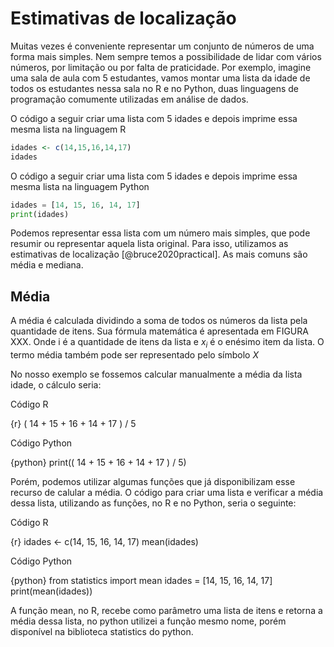 # Estimativas de localização

Muitas vezes é conveniente representar um conjunto de números de uma forma mais simples. Nem sempre temos a possibilidade de lidar com vários números, por limitação ou por falta de praticidade. Por exemplo, imagine uma sala de aula com 5 estudantes, vamos montar uma lista da idade de todos os estudantes nessa sala no R e no Python, duas linguagens de programação comumente utilizadas em análise de dados.

O código a seguir criar uma lista com 5 idades e depois imprime essa mesma lista na linguagem R

```r
idades <- c(14,15,16,14,17)
idades
```

O código a seguir criar uma lista com 5 idades e depois imprime essa mesma lista na linguagem Python

```python
idades = [14, 15, 16, 14, 17] 
print(idades)
```

Podemos representar essa lista com um número mais simples, que pode resumir ou representar aquela lista original. Para isso, utilizamos as estimativas de localização [@bruce2020practical]. As mais comuns são média e mediana.

## Média

A média é calculada dividindo a soma de todos os números da lista pela quantidade de itens. Sua fórmula matemática é apresentada em FIGURA XXX. Onde i é a quantidade de itens da lista e $x_i$ é o enésimo item da lista. O termo média também pode ser representado pelo símbolo $X$

No nosso exemplo se fossemos calcular manualmente a média da lista idade, o cálculo seria:

Código R

{r} ( 14 + 15 + 16 + 14 + 17 ) / 5

Código Python

{python} print(( 14 + 15 + 16 + 14 + 17 ) / 5)

Porém, podemos utilizar algumas funções que já disponibilizam esse recurso de calular a média. O código para criar uma lista e verificar a média dessa lista, utilizando as funções, no R e no Python, seria o seguinte:

Código R

{r} idades \<- c(14, 15, 16, 14, 17) mean(idades)

Código Python

{python} from statistics import mean idades = [14, 15, 16, 14, 17] print(mean(idades))

A função mean, no R, recebe como parâmetro uma lista de itens e retorna a média dessa lista, no python utilizei a função mesmo nome, porém disponível na biblioteca statistics do python.
